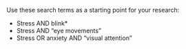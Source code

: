 Use these search terms as a starting point for your research:

- Stress AND blink*
- Stress AND “eye movements”
- Stress OR anxiety AND “visual attention”